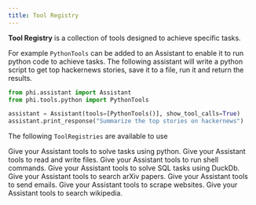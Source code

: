 ```yaml
---
title: Tool Registry
---
```


**Tool Registry** is a collection of tools designed to achieve specific tasks.

For example `PythonTools` can be added to an Assistant to enable it to run python code to achieve tasks. The following assistant will write a python script to get top hackernews stories, save it to a file, run it and return the results.

```python python_tools.py
from phi.assistant import Assistant
from phi.tools.python import PythonTools

assistant = Assistant(tools=[PythonTools()], show_tool_calls=True)
assistant.print_response("Summarize the top stories on hackernews")
```

The following `ToolRegistries` are available to use

<CardGroup cols={2}>
  <Card title="Python" icon="python" href="/blocks/tools/python">
    Give your Assistant tools to solve tasks using python.
  </Card>
  <Card title="File" icon="file" href="/blocks/tools/file">
    Give your Assistant tools to read and write files.
  </Card>
  <Card title="Shell" icon="terminal" href="/blocks/tools/shell">
    Give your Assistant tools to run shell commands.
  </Card>
  <Card title="DuckDb" icon="duck" href="/blocks/tools/duckdb">
    Give your Assistant tools to solve SQL tasks using DuckDb.
  </Card>
  <Card title="Arxiv" icon="books" href="/blocks/tools/arxiv">
    Give your Assistant tools to search arXiv papers.
  </Card>
  <Card title="Email" icon="envelope" href="/blocks/tools/email">
    Give your Assistant tools to send emails.
  </Card>
  <Card title="Website" icon="globe" href="/blocks/tools/website">
    Give your Assistant tools to scrape websites.
  </Card>
  <Card title="Wikipedia" icon="book" href="/blocks/tools/wikipedia">
    Give your Assistant tools to search wikipedia.
  </Card>

</CardGroup>
